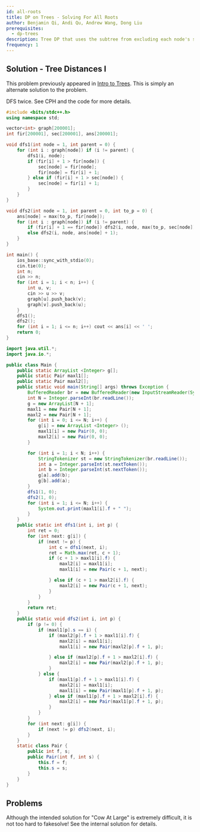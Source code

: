 ```yaml
---
id: all-roots
title: DP on Trees - Solving For All Roots
author: Benjamin Qi, Andi Qu, Andrew Wang, Dong Liu
prerequisites:
  - dp-trees
description: Tree DP that uses the subtree from excluding each node's subtree.
frequency: 1
---
```


<FocusProblem problem="ex" />

## Solution - Tree Distances I

<Resources>
  <Resource source="CPH" title="14.3 - All Longest Paths" />
</Resources>

<Info title="Note">

This problem previously appeared in
[Intro to Trees](/silver/intro-tree/#problem-cses-1132). This is simply an
alternate solution to the problem.

</Info>

DFS twice. See CPH and the code for more details.

<LanguageSection>

<CPPSection>

```cpp
#include <bits/stdc++.h>
using namespace std;

vector<int> graph[200001];
int fir[200001], sec[200001], ans[200001];

void dfs1(int node = 1, int parent = 0) {
	for (int i : graph[node]) if (i != parent) {
		dfs1(i, node);
		if (fir[i] + 1 > fir[node]) {
			sec[node] = fir[node];
			fir[node] = fir[i] + 1;
		} else if (fir[i] + 1 > sec[node]) {
			sec[node] = fir[i] + 1;
		}
	}
}

void dfs2(int node = 1, int parent = 0, int to_p = 0) {
	ans[node] = max(to_p, fir[node]);
	for (int i : graph[node]) if (i != parent) {
		if (fir[i] + 1 == fir[node]) dfs2(i, node, max(to_p, sec[node]) + 1);
		else dfs2(i, node, ans[node] + 1);
	}
}

int main() {
	ios_base::sync_with_stdio(0);
	cin.tie(0);
	int n;
	cin >> n;
	for (int i = 1; i < n; i++) {
		int u, v;
		cin >> u >> v;
		graph[u].push_back(v);
		graph[v].push_back(u);
	}
	dfs1();
	dfs2();
	for (int i = 1; i <= n; i++) cout << ans[i] << ' ';
	return 0;
}
```

</CPPSection>

<JavaSection>

```java
import java.util.*;
import java.io.*;

public class Main {
	public static ArrayList <Integer> g[];
	public static Pair maxl1[];
	public static Pair maxl2[];
	public static void main(String[] args) throws Exception {
		BufferedReader br = new BufferedReader(new InputStreamReader(System.in));
		int N = Integer.parseInt(br.readLine());
		g = new ArrayList[N + 1];
		maxl1 = new Pair[N + 1];
		maxl2 = new Pair[N + 1];
		for (int i = 0; i <= N; i++) {
			g[i] = new ArrayList <Integer> ();
			maxl1[i] = new Pair(0, 0);
			maxl2[i] = new Pair(0, 0);
		}

		for (int i = 1; i < N; i++) {
			StringTokenizer st = new StringTokenizer(br.readLine());
			int a = Integer.parseInt(st.nextToken());
			int b = Integer.parseInt(st.nextToken());
			g[a].add(b);
			g[b].add(a);
		}
		dfs1(1, 0);
		dfs2(1, 0);
		for (int i = 1; i <= N; i++) {
			System.out.print(maxl1[i].f + " ");
		}
	}
	public static int dfs1(int i, int p) {
		int ret = 0;
		for (int next: g[i]) {
			if (next != p) {
				int c = dfs1(next, i);
				ret = Math.max(ret, c + 1);
				if (c + 1 > maxl1[i].f) {
					maxl2[i] = maxl1[i];
					maxl1[i] = new Pair(c + 1, next);

				} else if (c + 1 > maxl2[i].f) {
					maxl2[i] = new Pair(c + 1, next);
				}
			}
		}
		return ret;
	}
	public static void dfs2(int i, int p) {
		if (p != 0) {
			if (maxl1[p].s == i) {
				if (maxl2[p].f + 1 > maxl1[i].f) {
					maxl2[i] = maxl1[i];
					maxl1[i] = new Pair(maxl2[p].f + 1, p);

				} else if (maxl2[p].f + 1 > maxl2[i].f) {
					maxl2[i] = new Pair(maxl2[p].f + 1, p);
				}
			} else {
				if (maxl1[p].f + 1 > maxl1[i].f) {
					maxl2[i] = maxl1[i];
					maxl1[i] = new Pair(maxl1[p].f + 1, p);
				} else if (maxl1[p].f + 1 > maxl2[i].f) {
					maxl2[i] = new Pair(maxl1[p].f + 1, p);
				}
			}
		}
		for (int next: g[i]) {
			if (next != p) dfs2(next, i);
		}
	}
	static class Pair {
		public int f, s;
		public Pair(int f, int s) {
			this.f = f;
			this.s = s;
		}
	}
}
```

</JavaSection>

</LanguageSection>

## Problems

<Warning>

Although the intended solution for "Cow At Large" is extremely difficult, it is
not too hard to fakesolve! See the internal solution for details.

</Warning>

<Problems problems="roots" />

<IncompleteSection />
